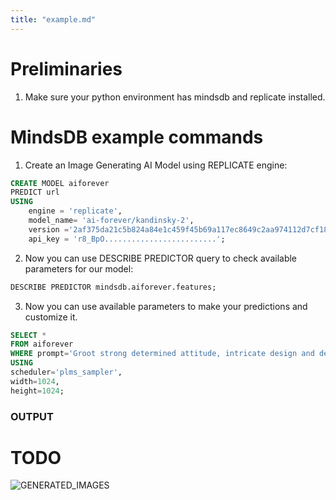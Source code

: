 ```yaml
---
title: "example.md"
---
```


# Preliminaries

1. Make sure your python environment has mindsdb and replicate installed.

# MindsDB example commands

1. Create an Image Generating AI Model using REPLICATE engine:
   
```sql
CREATE MODEL aiforever
PREDICT url
USING
    engine = 'replicate',
    model_name= 'ai-forever/kandinsky-2',
    version ='2af375da21c5b824a84e1c459f45b69a117ec8649c2aa974112d7cf1840fc0ce',
    api_key = 'r8_BpO.........................';
```

2. Now you can use DESCRIBE PREDICTOR query to check available parameters for our model:

```sql
DESCRIBE PREDICTOR mindsdb.aiforever.features;
```

3. Now you can use available parameters to make your predictions and customize it.
   
```sql 
SELECT *
FROM aiforever
WHERE prompt='Groot strong determined attitude, intricate design and details, ultra-detailed, highest detail quality, ultra-realistic, photography lighting, reflection mapping, photorealistic, cinematic, cinematic noise, movie quality rendering, octane rendering, sharp focus, 8k, depth of field, real shadow, rtx ray tracing lighting,'
USING
scheduler='plms_sampler',
width=1024,
height=1024;
```

### OUTPUT 
# TODO
![GENERATED_IMAGES](./assets/groot.png)

